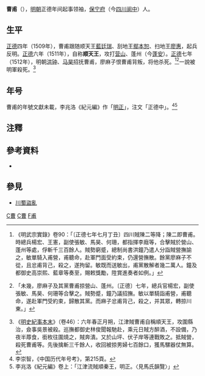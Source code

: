 '''曹甫'''（{{bd|15世纪||1512年||catIdx=C}}），[[明朝|明朝]]正德年间起事领袖，[[保宁府|保宁府]]（今[[四川|四川]][[阆中|阆中]]）人。

== 生平 ==
[[正德_(明朝)|正德]]四年（1509年），曹甫跟随顺天王[[藍廷瑞|藍廷瑞]]、刮地王[[鄢本恕|鄢本恕]]、扫地王[[廖惠|廖惠]]，起兵反明。[[正德_(明朝)|正德]]六年（1511年），自称'''顺天王'''，攻打[[营山|营山]]、蓬州（今[[蓬安|蓬安]]）。[[正德_(明朝)|正德]]七年（1512年），明朝[[洪钟|洪钟]]、[[马昊|马昊]]招抚曹甫，廖麻子恨曹甫背叛，将他杀死。<ref>《明武宗實錄》卷90：「〔正德七年七月丁丑〕四川賊陳二等降；陳二即曹甫。時總兵楊宏、王憲，副使張敏、馬昊、何珊，都指揮李廕等，合擊賊於營山、蓬州等處，俘斬千三百餘人。賊勢窮蹙，總制尚書洪鐘乃遣人分詣賊營撫諭之，敏單騎入甫營，甫聽命，赴軍門面受約束，仍還營撫散。餘黨廖麻子不從，且忿甫背己，殺之，遂拘留。敏既而送敏出，甫黨散解者幾二萬人。鐘及都御史高崇熙、藍章等奏至，賜敕獎勵，陞賞進奏者如例。」</ref><ref>{{cite wikisource|title=明史列傳第七十五洪鍾|last=[[張廷玉|張廷玉]]|wslink=明史/卷187}}「未幾，廖麻子及其黨曹甫掠營山、蓬州。〔正德〕七年，總兵官楊宏，副使張敏、馬昊、何珊等合擊之。賊勢蹙，鐘乃議招撫。敏以單騎詣甫營，甫聽命，遂赴軍門受約束，歸散其黨。而麻子忿甫背己，殺之，并其眾，轉掠川東。」</ref>一說被明軍殺死。<ref>《[[s:明史紀事本末|明史紀事本末]]》（卷46）：六年春正月朔，江津賊曹甫自稱順天王，攻圍縣治，僉事吳景被殺。巡撫都御史林俊聞報馳赴，乘元日賊方醉酒，不設備，乃夜半蓐食，銜枚往圍燒之，賊奔潰。又於山坪、伏子岸等連戰敗之。抵賊營，殺死曹甫等。先後擒斬三千餘人，收回被掠男婦七百餘口，獲馬騾器仗無算。</ref>

== 年号 ==
曹甫的年號文獻未載，李兆洛《紀元編》作「[[明正_(曹甫)|明正]]」，注文「正德中」。<ref>李崇智，《中国历代年号考》，第215頁。</ref><ref>李兆洛《紀元編》卷上：「江津流賊順秦王，明正。〈見馬氏韻覽〉」</ref>

{{Eranamebox|年号=明正
|起讫时间= 
|政权= 
|帝王= 曹甫
|历时= 1年
}}

==注釋==
{{Reflist}}

==參考資料==
*{{Cite book|author=李崇智|title=中國歷代年號考|format=|url=|date=2004年12月|publisher=中華書局|location=北京|id=ISBN 7101025129}}

==參見==
*[[川蜀盜亂|川蜀盜亂]]

[[Category:明朝民变人物|C曹]]
[[Category:阆中人|C曹]]
[[Category:曹姓|F甫]]